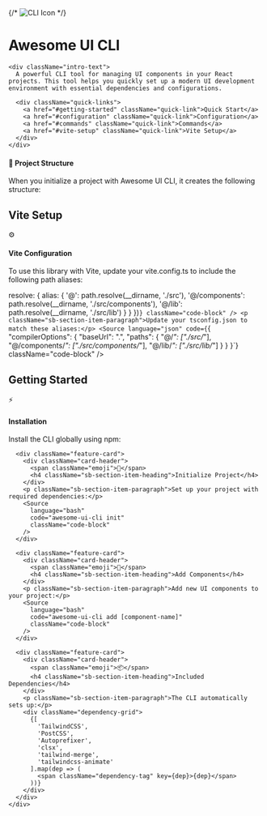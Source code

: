 
<Meta title="Awesome UI CLI" />

<div className="sb-container">
  <div className='sb-section-title'>
    <div className="header-wrapper">
      {/* <img src="/cli-icon.svg" alt="CLI Icon" className="header-icon" /> */}
      <h1>Awesome UI CLI</h1>
    </div>

    <div className="intro-text">
      A powerful CLI tool for managing UI components in your React projects. This tool helps you quickly set up a modern UI development environment with essential dependencies and configurations.

      <div className="quick-links">
        <a href="#getting-started" className="quick-link">Quick Start</a>
        <a href="#configuration" className="quick-link">Configuration</a>
        <a href="#commands" className="quick-link">Commands</a>
        <a href="#vite-setup" className="quick-link">Vite Setup</a>
      </div>
    </div>

  </div>

  <div className="sb-section">
    <div className="sb-section-item">
      <div className="feature-card">
        <h4 className="sb-section-item-heading">📁 Project Structure</h4>
        <p className="sb-section-item-paragraph">When you initialize a project with Awesome UI CLI, it creates the following structure:</p>
        <Source 
          language="bash" 
          code={`src/
  ├── components/
  │   └── ui/         # Your UI components
  └── lib/
      └── utils.ts    # Utility functions`}
          className="code-block"
        />
      </div>
    </div>
  </div>
</div>

<div className="sb-container">
  <div className='sb-section-title'>
    <h2 id="vite-setup">Vite Setup</h2>
  </div>

  <div className="sb-section">
    <div className="feature-card">
      <div className="card-header">
        <span className="emoji">⚙️</span>
        <h4 className="sb-section-item-heading">Vite Configuration</h4>
      </div>
      <p className="sb-section-item-paragraph">To use this library with Vite, update your vite.config.ts to include the following path aliases:</p>
      <Source
        language="typescript"
        code={`import path from 'path'

  resolve: {
    alias: {
      '@': path.resolve(__dirname, './src'),
      '@/components': path.resolve(__dirname, './src/components'),
      '@/lib': path.resolve(__dirname, './src/lib')
    }
  }
})`}
        className="code-block"
      />
      <p className="sb-section-item-paragraph">Update your tsconfig.json to match these aliases:</p>
      <Source
        language="json"
        code={`{
  "compilerOptions": {
    "baseUrl": ".",
    "paths": {
      "@/*": ["./src/*"],
      "@/components/*": ["./src/components/*"],
      "@/lib/*": ["./src/lib/*"]
    }
  }
}`}
        className="code-block"
      />
    </div>
  </div>
</div>

<div className="sb-container">
  <div className='sb-section-title'>
    <h2 id="getting-started">Getting Started</h2>
  </div>

  <div className="sb-section">
    <div className="sb-features-grid">
      <div className="feature-card">
        <div className="card-header">
          <span className="emoji">⚡</span>
          <h4 className="sb-section-item-heading">Installation</h4>
        </div>
        <p className="sb-section-item-paragraph">Install the CLI globally using npm:</p>
        <Source 
          language="bash" 
          code="npm install -g awesome-ui-cli" 
          className="code-block"
        />
      </div>

      <div className="feature-card">
        <div className="card-header">
          <span className="emoji">🚀</span>
          <h4 className="sb-section-item-heading">Initialize Project</h4>
        </div>
        <p className="sb-section-item-paragraph">Set up your project with required dependencies:</p>
        <Source
          language="bash"
          code="awesome-ui-cli init"
          className="code-block"
        />
      </div>

      <div className="feature-card">
        <div className="card-header">
          <span className="emoji">🧱</span>
          <h4 className="sb-section-item-heading">Add Components</h4>
        </div>
        <p className="sb-section-item-paragraph">Add new UI components to your project:</p>
        <Source
          language="bash"
          code="awesome-ui-cli add [component-name]"
          className="code-block"
        />
      </div>

      <div className="feature-card">
        <div className="card-header">
          <span className="emoji">📦</span>
          <h4 className="sb-section-item-heading">Included Dependencies</h4>
        </div>
        <p className="sb-section-item-paragraph">The CLI automatically sets up:</p>
        <div className="dependency-grid">
          {[
            'TailwindCSS',
            'PostCSS',
            'Autoprefixer',
            'clsx',
            'tailwind-merge',
            'tailwindcss-animate'
          ].map(dep => (
            <span className="dependency-tag" key={dep}>{dep}</span>
          ))}
        </div>
      </div>
    </div>
  </div>
</div>

<style>
  {`
  .sb-container {
    margin-bottom: 48px;
    max-width: 1200px;
    margin: 0 auto 48px;
  }

  .header-wrapper {
    display: flex;
    align-items: center;
    gap: 16px;
    margin-bottom: 24px;
  }

  .header-icon {
    width: 48px;
    height: 48px;
  }

  .intro-text {
    font-size: 1.2rem;
    line-height: 1.6;
    color: #666;
    margin-bottom: 32px;
  }

  .quick-links {
    display: flex;
    gap: 16px;
    margin-top: 24px;
  }

  .quick-link {
    padding: 8px 16px;
    background: #f0f0f0;
    border-radius: 20px;
    color: #333;
    text-decoration: none;
    transition: all 0.2s;
  }

  .quick-link:hover {
    background: #e0e0e0;
    transform: translateY(-1px);
  }

  .feature-card {
    background: white;
    border-radius: 12px;
    padding: 24px;
    box-shadow: 0 4px 6px rgba(0, 0, 0, 0.1);
    transition: transform 0.2s;
  }

 

  .card-header {
    display: flex;
    align-items: center;
    gap: 12px;
    margin-bottom: 16px;
  }

  .emoji {
    font-size: 24px;
  }

  .code-block {
    margin: 16px 0;
    border-radius: 8px;
    position: relative;
  }

  .copy-hint {
    text-align: center;
    font-size: 0.8rem;
    color: #666;
    margin-top: 8px;
  }

  .dependency-grid {
    display: grid;
    grid-template-columns: repeat(auto-fill, minmax(120px, 1fr));
    gap: 8px;
    margin-top: 16px;
  }

  .dependency-tag {
    background: #f0f0f0;
    padding: 6px 12px;
    border-radius: 16px;
    font-size: 0.9rem;
    text-align: center;
    color: #333;
  }

  .sb-section {
    width: 100%;
  }

  .sb-features-grid {
    display: grid;
    grid-template-columns: repeat(2, 1fr);
    gap: 32px;
  }

  @media screen and (max-width: 768px) {
    .sb-features-grid {
      grid-template-columns: 1fr;
    }
    
    .quick-links {
      flex-direction: column;
    }
    
    .quick-link {
      text-align: center;
    }
  }
`}
</style>
